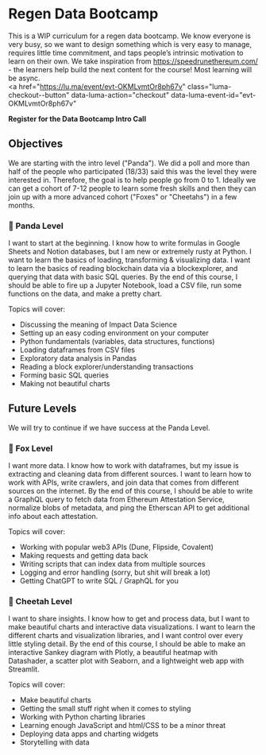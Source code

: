 # Regen Data Bootcamp

This is a WIP curriculum for a regen data bootcamp. We know everyone is very busy, so we want to design something which is very easy to manage, requires little time commitment, and taps people’s intrinsic motivation to learn on their own. We take inspiration from https://speedrunethereum.com/ - the learners help build the next content for the course! Most learning will be async.
<br>
<a
  href="https://lu.ma/event/evt-OKMLvmtOr8ph67v"
  class="luma-checkout--button"
  data-luma-action="checkout"
  data-luma-event-id="evt-OKMLvmtOr8ph67v"
>
  <strong>Register for the Data Bootcamp Intro Call</strong>
</a>

## Objectives

We are starting with the intro level ("Panda"). We did a poll and more than half of the people who participated (18/33) said this was the level they were interested in. Therefore, the goal is to help people go from 0 to 1. Ideally we can get a cohort of 7-12 people to learn some fresh skills and then they can join up with a more advanced cohort ("Foxes" or "Cheetahs") in a few months. 

### 🐼 Panda Level
I want to start at the beginning. I know how to write formulas in Google Sheets and Notion databases, but I am new or extremely rusty at Python. I want to learn the basics of loading, transforming & visualizing data. I want to learn the basics of reading blockchain data via a blockexplorer, and querying that data with basic SQL queries. By the end of this course, I should be able to fire up a Jupyter Notebook, load a CSV file, run some functions on the data, and make a pretty chart.

Topics will cover:
- Discussing the meaning of Impact Data Science
- Setting up an easy coding environment on your computer
- Python fundamentals (variables, data structures, functions)
- Loading dataframes from CSV files
- Exploratory data analysis in Pandas
- Reading a block explorer/understanding transactions 
- Forming basic SQL queries
- Making not beautiful charts

## Future Levels

We will try to continue if we have success at the Panda Level.

### 🦊 Fox Level
I want more data. I know how to work with dataframes, but my issue is extracting and cleaning data from different sources. I want to learn how to work with APIs, write crawlers, and join data that comes from different sources on the internet. By the end of this course, I should be able to write a GraphQL query to fetch data from Ethereum Attestation Service, normalize blobs of metadata, and ping the Etherscan API to get additional info about each attestation. 

Topics will cover:
- Working with popular web3 APIs (Dune, Flipside, Covalent)
- Making requests and getting data back
- Writing scripts that can index data from multiple sources
- Logging and error handling (sorry, but shit will break a lot)
- Getting ChatGPT to write SQL / GraphQL for you

### 🐆 Cheetah Level
I want to share insights. I know how to get and process data, but I want to make beautiful charts and interactive data visualizations. I want to learn the different charts and visualization libraries, and I want control over every little styling detail. By the end of this course, I should be able to make an interactive Sankey diagram with Plotly, a beautiful heatmap with Datashader, a scatter plot with Seaborn, and a lightweight web app with Streamlit. 

Topics will cover:
- Make beautiful charts
- Getting the small stuff right when it comes to styling
- Working with Python charting libraries
- Learning enough JavaScript and html/CSS to be a minor threat
- Deploying data apps and charting widgets
- Storytelling with data
